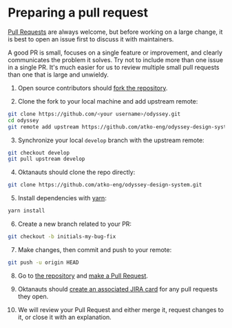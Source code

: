 
<Meta title="Contributing/Preparing a pull request" />

# Preparing a pull request

[Pull Requests](https://docs.github.com/en/free-pro-team@latest/github/collaborating-with-issues-and-pull-requests/creating-a-pull-request) are always welcome, but before working on a large change, it is best to open an issue first to discuss it with maintainers.

A good PR is small, focuses on a single feature or improvement, and clearly communicates the problem it solves. Try not to include more than one issue in a single PR. It's much easier for us to review multiple small pull requests than one that is large and unwieldy.

1. Open source contributors should [fork the repository](https://docs.github.com/en/free-pro-team@latest/github/getting-started-with-github/fork-a-repo).

2. Clone the fork to your local machine and add upstream remote:

```sh
git clone https://github.com/<your username>/odyssey.git
cd odyssey
git remote add upstream https://github.com/atko-eng/odyssey-design-system.git
```

3. Synchronize your local `develop` branch with the upstream remote:

```sh
git checkout develop
git pull upstream develop
```

4. Oktanauts should clone the repo directly:

```sh
git clone https://github.com/atko-eng/odyssey-design-system.git
```

5. Install dependencies with [yarn](https://yarnpkg.com):

```sh
yarn install
```

6. Create a new branch related to your PR:

```sh
git checkout -b initials-my-bug-fix
```

7. Make changes, then commit and push to your remote:

```sh
git push -u origin HEAD
```

8. Go to [the repository](https://github.com/atko-eng/odyssey-design-system) and [make a Pull Request](https://docs.github.com/en/free-pro-team@latest/github/collaborating-with-issues-and-pull-requests/creating-a-pull-request).

9. Oktanauts should [create an associated JIRA card](https://github.com/atko-eng/odyssey-design-system/issues/new/choose) for any pull requests they open.

10. We will review your Pull Request and either merge it, request changes to it, or close it with an explanation.
